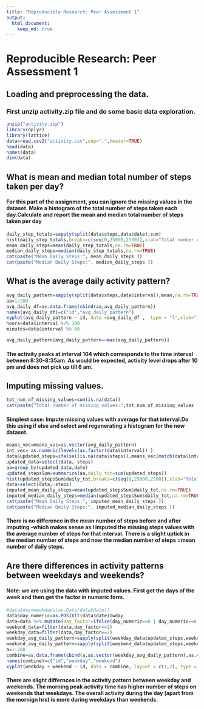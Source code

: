 ```yaml
---
title: "Reproducible Research: Peer Assessment 1"
output: 
  html_document:
    keep_md: true
---
```

# Reproducible Research: Peer Assessment 1
## Loading and preprocessing the data. 
### First unzip activity.zip file and do some basic data exploration.
```r
unzip("activity.zip")
library(dplyr)
library(lattice)
data=read.csv2("activity.csv",sep=",",header=TRUE)
head(data)
names(data)
dim(data)
```

## What is mean and median total number of steps taken per day?
#### For this part of the assignment, you can ignore the missing values in the dataset. Make a histogram of the total number of steps taken each day.Calculate and report the mean and median total number of steps taken per day

```r

daily_step_totals=sapply(split(data$steps,data$date),sum)
hist(daily_step_totals,breaks=c(seq(0,25000,2500)),xlab="Total number of daily steps",ylab="Number of days",main="Histogram of total number of daily steps",col="lightgreen")
mean_daily_steps=mean(daily_step_totals,na.rm=TRUE)
median_daily_steps=median(daily_step_totals,na.rm=TRUE)
cat(paste("Mean Daily Steps:", mean_daily_steps ))
cat(paste("Median Daily Steps:", median_daily_steps ))    
```


## What is the average daily activity pattern?

```r
avg_daily_pattern=sapply(split(data$steps,data$interval),mean,na.rm=TRUE)
aa=1:288
avg_daily_df=as.data.frame(cbind(aa,avg_daily_pattern))
names(avg_daily_df)=c("id","avg_daily_pattern")
xyplot(avg_daily_pattern ~ id, data =avg_daily_df ,  type = "l",xlab="interval count",ylab="average num of daily steps")
hours=data$interval %/% 100
minutes=data$interval %% 60

avg_daily_pattern[avg_daily_pattern==max(avg_daily_pattern)]
```
#### The activity peaks at interval 104 which corresponds to the time interval between 8:30-8:35am. As would be expected, activity level drops after 10 pm and does not pick up till 6 am. 

## Imputing missing values.

```r
tot_num_of_missing_values=sum(is.na(data))
cat(paste("Total number of missing values:",tot_num_of_missing_values  ))    
```
#### Simplest case: Impute missing values with average for that interval.Do this using if else and select and regenerating a histogram for the new dataset.

```r
means_vec=means_vec=as.vector(avg_daily_pattern)
int_vec= as.numeric(levels(as.factor(data$interval)) )
data$updated_steps=ifelse((is.na(data$steps)),means_vec[match(data$interval,int_vec)],data$steps)
updated_data=select(data,-steps)
aa=group_by(updated_data,date)
updated_stepsSum=summarize(aa,daily_tot=sum(updated_steps))
hist(updated_stepsSum$daily_tot,breaks=c(seq(0,25000,2500)),xlab="Total number of daily steps",ylab="Number of days",main="Histogram of total number of daily steps",col="lightblue")
data=select(data,-steps)
imputed_mean_daily_steps=mean(updated_stepsSum$daily_tot,na.rm=TRUE)
imputed_median_daily_steps=median(updated_stepsSum$daily_tot,na.rm=TRUE)
cat(paste("Mean Daily Steps:", imputed_mean_daily_steps ))
cat(paste("Median Daily Steps:", imputed_median_daily_steps ))    
```
#### There is no difference in the mean number of steps before and after imputing -which makes sense as I imputed the missing steps values with the average number of steps for that interval. There is a slight uptick in the median number of steps and now the median number of steps =mean number of daily steps.  

## Are there differences in activity patterns between weekdays and weekends?
#### Note: we are using the data with imputed values. First get the days of the week and then get the factor in numeric form.
```r
#data$day=weekdays(as.Date(data$date))
data$day_numeric=as.POSIXlt(data$date)$wday
data=data %>% mutate(day_factor=ifelse(day_numeric==0 | day_numeric==6,1,2))
weekend_data=filter(data,day_factor==1)
weekday_data=filter(data,day_factor==2)
weekday_avg_daily_pattern=sapply(split(weekday_data$updated_steps,weekday_data$interval),mean,na.rm=TRUE)
weekend_avg_daily_pattern=sapply(split(weekend_data$updated_steps,weekend_data$interval),mean,na.rm=TRUE)
a=1:288
combine=as.data.frame(cbind(a,as.vector(weekday_avg_daily_pattern),as.vector(weekend_avg_daily_pattern)))
names(combine)=c("id","weekday","weekend")
xyplot(weekday + weekend ~ id, data = combine, layout = c(1,2), type = "l",xlab="interval count",ylab="average num of daily steps", outer = TRUE)
```
#### There are slight differnces in the activity pattern between weekday and weekends. The morning peak activity time has higher number of steps on weekends that weekdays. The overall activity during the day (apart from the mornign hrs) is more during weekdays than weekends.
